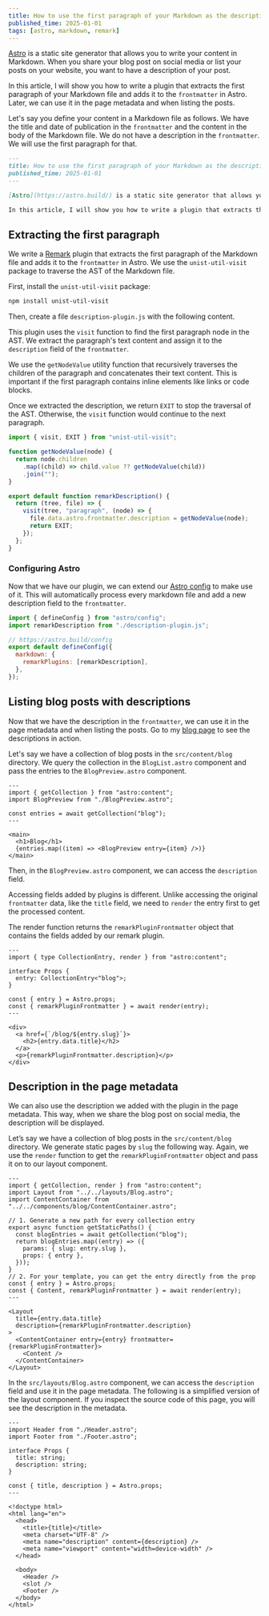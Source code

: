 ```yaml
---
title: How to use the first paragraph of your Markdown as the description in Astro
published_time: 2025-01-01
tags: [astro, markdown, remark]
---
```



[Astro](https://astro.build/) is a static site generator that allows you to write your content in Markdown. When you share your blog post on social media or list your posts on your website, you want to have a description of your post.

In this article, I will show you how to write a plugin that extracts the first paragraph of your Markdown file and adds it to the `frontmatter` in Astro. Later, we can use it in the page metadata and when listing the posts.

Let's say you define your content in a Markdown file as follows. We have the title and date of publication in the `frontmatter` and the content in the body of the Markdown file. We do not have a description in the `frontmatter`. We will use the first paragraph for that.

```markdown wrap title="article.md"
---
title: How to use the first paragraph of your Markdown as the description in Astro
published_time: 2025-01-01
---

[Astro](https://astro.build/) is a static site generator that allows you to write your content in Markdown. When you share your blog post on social media or you list your posts on your website, you want to have a description of your post.

In this article, I will show you how to write a plugin that extracts the first paragraph of your Markdown file and adds it to the `frontmatter` in Astro. Later we can use it in the page metadata and when listing the posts.
```

## Extracting the first paragraph

We write a [Remark](https://github.com/remarkjs/remark) plugin that extracts the first paragraph of the Markdown file and adds it to the `frontmatter` in Astro. We use the `unist-util-visit` package to traverse the AST of the Markdown file.

<Remark />

First, install the `unist-util-visit` package:

```sh
npm install unist-util-visit
```

Then, create a file `description-plugin.js` with the following content.

This plugin uses the `visit` function to find the first paragraph node in the AST. We extract the paragraph's text content and assign it to the `description` field of the `frontmatter`.

We use the `getNodeValue` utility function that recursively traverses the children of the paragraph and concatenates their text content. This is important if the first paragraph contains inline elements like links or code blocks.

Once we extracted the description, we return `EXIT` to stop the traversal of the AST. Otherwise, the `visit` function would continue to the next paragraph.

```js title="description-plugin.js"
import { visit, EXIT } from "unist-util-visit";

function getNodeValue(node) {
  return node.children
    .map((child) => child.value ?? getNodeValue(child))
    .join("");
}

export default function remarkDescription() {
  return (tree, file) => {
    visit(tree, "paragraph", (node) => {
      file.data.astro.frontmatter.description = getNodeValue(node);
      return EXIT;
    });
  };
}
```

### Configuring Astro

Now that we have our plugin, we can extend our [Astro config](https://docs.astro.build/en/reference/configuration-reference/) to make use of it. This will automatically process every markdown file and add a new description field to the `frontmatter`.

```js {2,6-8} title="astro.config.mjs"
import { defineConfig } from "astro/config";
import remarkDescription from "./description-plugin.js";

// https://astro.build/config
export default defineConfig({
  markdown: {
    remarkPlugins: [remarkDescription],
  },
});
```

## Listing blog posts with descriptions

Now that we have the description in the `frontmatter`, we can use it in the page metadata and when listing the posts. Go to my [blog page](/blog) to see the descriptions in action.

Let's say we have a collection of blog posts in the `src/content/blog` directory. We query the collection in the `BlogList.astro` component and pass the entries to the `BlogPreview.astro` component.

```astro title="src/components/blog/BlogList.astro"
---
import { getCollection } from "astro:content";
import BlogPreview from "./BlogPreview.astro";

const entries = await getCollection("blog");
---

<main>
  <h1>Blog</h1>
  {entries.map((item) => <BlogPreview entry={item} />)}
</main>
```

Then, in the `BlogPreview.astro` component, we can access the `description` field.

Accessing fields added by plugins is different. Unlike accessing the original `frontmatter` data, like the `title` field, we need to `render` the entry first to get the processed content.

The render function returns the `remarkPluginFrontmatter` object that contains the fields added by our remark plugin.

```astro title="src/components/blog/BlogPreview.astro"
---
import { type CollectionEntry, render } from "astro:content";

interface Props {
  entry: CollectionEntry<"blog">;
}

const { entry } = Astro.props;
const { remarkPluginFrontmatter } = await render(entry);
---

<div>
  <a href={`/blog/${entry.slug}`}>
    <h2>{entry.data.title}</h2>
  </a>
  <p>{remarkPluginFrontmatter.description}</p>
</div>
```

## Description in the page metadata

We can also use the description we added with the plugin in the page metadata. This way, when we share the blog post on social media, the description will be displayed.

Let’s say we have a collection of blog posts in the `src/content/blog` directory. We generate static pages by `slug` the following way. Again, we use the `render` function to get the `remarkPluginFrontmatter` object and pass it on to our layout component.

```astro title="src/pages/blog/[slug].astro" "remarkPluginFrontmatter"
---
import { getCollection, render } from "astro:content";
import Layout from "../../layouts/Blog.astro";
import ContentContainer from "../../components/blog/ContentContainer.astro";

// 1. Generate a new path for every collection entry
export async function getStaticPaths() {
  const blogEntries = await getCollection("blog");
  return blogEntries.map((entry) => ({
    params: { slug: entry.slug },
    props: { entry },
  }));
}
// 2. For your template, you can get the entry directly from the prop
const { entry } = Astro.props;
const { Content, remarkPluginFrontmatter } = await render(entry);
---

<Layout
  title={entry.data.title}
  description={remarkPluginFrontmatter.description}
>
  <ContentContainer entry={entry} frontmatter={remarkPluginFrontmatter}>
    <Content />
  </ContentContainer>
</Layout>
```

In the `src/layouts/Blog.astro` component, we can access the `description` field and use it in the page metadata. The following is a simplified version of the layout component. If you inspect the source code of this page, you will see the description in the metadata.

```astro title="src/layouts/Blog.astro" "description"
---
import Header from "./Header.astro";
import Footer from "./Footer.astro";

interface Props {
  title: string;
  description: string;
}

const { title, description } = Astro.props;
---

<!doctype html>
<html lang="en">
  <head>
    <title>{title}</title>
    <meta charset="UTF-8" />
    <meta name="description" content={description} />
    <meta name="viewport" content="width=device-width" />
  </head>

  <body>
    <Header />
    <slot />
    <Footer />
  </body>
</html>
```
